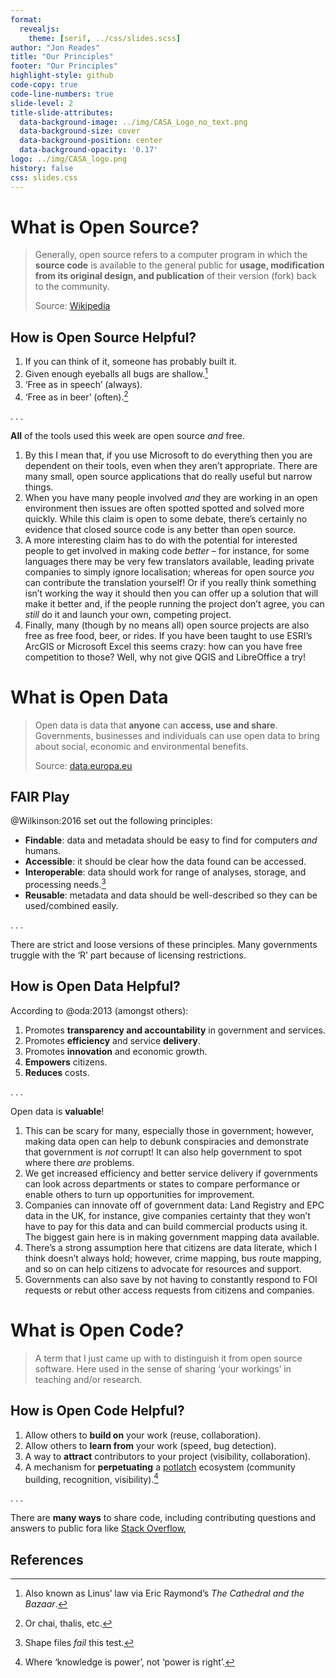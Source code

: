 ```yaml
---
format:
  revealjs:
    theme: [serif, ../css/slides.scss]
author: "Jon Reades"
title: "Our Principles"
footer: "Our Principles"
highlight-style: github
code-copy: true
code-line-numbers: true
slide-level: 2
title-slide-attributes:
  data-background-image: ../img/CASA_Logo_no_text.png
  data-background-size: cover
  data-background-position: center
  data-background-opacity: '0.17'
logo: ../img/CASA_logo.png
history: false
css: slides.css
---
```


# **What** is Open Source?

> Generally, open source refers to a computer program in which the **source code** is available to the general public for **usage, modification from its original design, and publication** of their version (fork) back to the community. 
> 
> Source: [Wikipedia](https://en.wikipedia.org/wiki/Open_source)

## **How** is Open Source Helpful?

::: {.incremental}
1. If you can think of it, someone has probably built it.
2. Given enough eyeballs all bugs are shallow.^[Also known as Linus' law via Eric Raymond's *The Cathedral and the Bazaar*.]
3. 'Free as in speech' (always).
4. 'Free as in beer' (often).^[Or chai, thalis, etc.]
:::

. . . 

**All** of the tools used this week are open source *and* free.

::: {.notes}
1. By this I mean that, if you use Microsoft to do everything then you are dependent on their tools, even when they aren't appropriate. There are many small, open source applications that do really useful but narrow things.
2. When you have many people involved *and* they are working in an open environment then issues are often spotted spotted and solved more quickly. While this claim is open to some debate, there's certainly no evidence that closed source code is any better than open source.
3. A more interesting claim has to do with the potential for interested people to get involved in making code *better* -- for instance, for some languages there may be very few translators available, leading private companies to simply ignore localisation; whereas for open source *you* can contribute the translation yourself! Or if you really think something isn't working the way it should then you can offer up a solution that will make it better and, if the people running the project don't agree, you can *still* do it and launch your own, competing project.
4. Finally, many (though by no means all) open source projects are also free as free food, beer, or rides. If you have been taught to use ESRI's ArcGIS or Microsoft Excel this seems crazy: how can you have free competition to those? Well, why not give QGIS and LibreOffice a try!
:::

# **What** is Open Data

> Open data is data that **anyone** can **access, use and share**. Governments, businesses and individuals can use open data to bring about social, economic and environmental benefits.
>
> Source: [data.europa.eu](https://data.europa.eu/elearning/en/module1/#/id/co-01)

## **FAIR** Play

@Wilkinson:2016 set out the following principles:

::: {.incremental}
- **Findable**: data and metadata should be easy to find for computers *and* humans.
- **Accessible**: it should be clear how the data found can be accessed.
- **Interoperable**: data should work for range of analyses, storage, and processing needs.^[Shape files *fail* this test.]
- **Reusable**: metadata and data should be well-described so they can be used/combined easily.
::: 

. . . 

There are strict and loose versions of these principles. Many governments truggle with the 'R' part because of licensing restrictions.

## **How** is Open Data Helpful?

According to @oda:2013 (amongst others):

::: {.incremental}
1. Promotes **transparency and accountability** in government and services.
2. Promotes **efficiency** and service **delivery**.
3. Promotes **innovation** and economic growth.
4. **Empowers** citizens.
5. **Reduces** costs.
:::

. . . 

Open data is **valuable**!

::: {.notes}
1. This can be scary for many, especially those in government; however, making data open can help to debunk conspiracies and demonstrate that government is *not* corrupt! It can also help government to spot where there *are* problems.
2. We get increased efficiency and better service delivery if governments can look across departments or states to compare performance or enable others to turn up opportunities for improvement.
3. Companies can innovate off of government data: Land Registry and EPC data in the UK, for instance, give companies certainty that they won't have to pay for this data and can build commercial products using it. The biggest gain here is in making government mapping data available.
4. There's a strong assumption here that citizens are data literate, which I think doesn't always hold; however, crime mapping, bus route mapping, and so on can help citizens to advocate for resources and support.
5. Governments can also save by not having to constantly respond to FOI requests or rebut other access requests from citizens and companies.
:::

# **What** is Open Code?

> A term that I just came up with to distinguish it from open source software. Here used in the sense of sharing 'your workings' in teaching and/or research.

## **How** is Open Code Helpful?

::: {.incremental}
1. Allow others to **build on** your work (reuse, collaboration).
2. Allow others to **learn from** your work (speed, bug detection).
3. A way to **attract** contributors to your project (visibility, collaboration).
4. A mechanism for **perpetuating** a [potlatch](https://en.wikipedia.org/wiki/Potlatch) ecosystem (community building, recognition, visibility).^[Where 'knowledge is power', not 'power is right'.]
:::

. . . 

There are **many ways** to share code, including contributing questions and answers to public fora like [Stack Overflow](https://stackoverflow.com/questions),

## References

::: {.references}

:::
